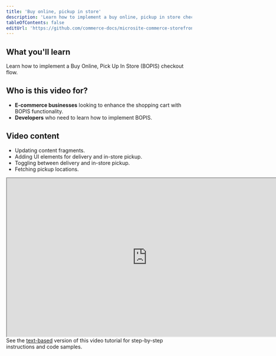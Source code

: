 ```yaml
---
title: 'Buy online, pickup in store'
description: 'Learn how to implement a buy online, pickup in store checkout flow with the checkout drop-in components'
tableOfContents: false
editUrl: 'https://github.com/commerce-docs/microsite-commerce-storefront/blob/api-playground/src/pages/videos/customize-cart.astro'
---
```


  
  <h2>What you'll learn</h2>

  <p>Learn how to implement a Buy Online, Pick Up In Store (BOPIS) checkout flow.</p>

  <h2>Who is this video for?</h2>

  <ul>
    <li>
      <strong>E-commerce businesses</strong> looking to enhance the shopping cart with BOPIS functionality.
    </li>
    <li><strong>Developers</strong> who need to learn how to implement BOPIS.</li>
  </ul>

  <h2>Video content</h2>

  <ul>
    <li>Updating content fragments.</li>
    <li>Adding UI elements for delivery and in-store pickup.</li>
    <li>Toggling between delivery and in-store pickup.</li>
    <li>Fetching pickup locations.</li>
  </ul>

  <div>
    <iframe
      width="760"
      height="430"
      src="https://video.tv.adobe.com/v/3441699?learn=on"
      allow="accelerometer; autoplay; clipboard-write; encrypted-media; gyroscope; picture-in-picture"
      allowfullscreen></iframe>
  </div>

  <div style="max-width: 760px;">
    <Aside type="note" title="Looking for the documentation?">
      See the <a
        href="https://experienceleague.adobe.com/developer/commerce/storefront/dropins/checkout/tutorials/buy-online-pickup-in-store/"> text-based</a> version of this video tutorial for step-by-step instructions and code samples.
    </Aside>
  </div>

